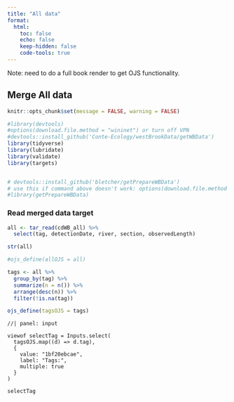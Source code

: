 ```yaml
---
title: "All data"
format:
  html:
    toc: false
    echo: false
    keep-hidden: false
    code-tools: true
---
```


Note: need to do a full book render to get OJS functionality.

## Merge All data

```r
knitr::opts_chunk$set(message = FALSE, warning = FALSE)
```

```r
#library(devtools)
#options(download.file.method = "wininet") or turn off VPN
#devtools::install_github('Conte-Ecology/westBrookData/getWBData')
library(tidyverse)
library(lubridate)
library(validate)
library(targets)


# devtools::install_github('bletcher/getPrepareWBData')
# use this if command above doesn't work: options(download.file.method = "wininet")
#library(getPrepareWBData)
```

### Read merged data target

```r

all <- tar_read(cdWB_all) %>%
  select(tag, detectionDate, river, section, observedLength)

str(all)

#ojs_define(allOJS = all)
```

```r
tags <- all %>%
  group_by(tag) %>%
  summarize(n = n()) %>%
  arrange(desc(n)) %>%
  filter(!is.na(tag))

ojs_define(tagsOJS = tags)
```

```ojs
//| panel: input

viewof selectTag = Inputs.select(
  tagsOJS.map((d) => d.tag),
  {
    value: "1bf20ebcae",
    label: "Tags:",
    multiple: true
  }
)
```

```ojs
selectTag
```


